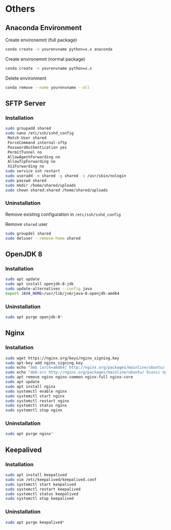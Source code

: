 # Others

## Anaconda Environment

Create environemnt (full package)

```bash
conda create -n yourenvname python=x.x anaconda
```

Create environemnt (normal package)

```bash
conda create -n yourenvname python=x.x
```

Delete environment

```bash
conda remove --name yourenvname --all
```

## SFTP Server

### Installation

```bash
sudo groupadd shared
sudo nano /etc/ssh/sshd_config
 Match User shared
 ForceCommand internal-sftp
 PasswordAuthentication yes
 PermitTunnel no
 AllowAgentForwarding no
 AllowTcpForwarding no
 X11Forwarding no
sudo service ssh restart
sudo useradd -m shared -g shared -s /usr/sbin/nologin
sudo passwd shared
sudo mkdir /home/shared/uploads
sudo chown shared:shared /home/shared/uploads
```

### Uninstallation

Remove existing configuration in `/etc/ssh/sshd_config`

Remove `shared` user

```bash
sudo groupdel shared
sudo deluser --remove-home shared
```

## OpenJDK 8

### Installation

```bash
sudo apt update
sudo apt install openjdk-8-jdk
sudo update-alternatives --config java
export JAVA_HOME=/usr/lib/jvm/java-8-openjdk-amd64
```

### Uninstallation

```bash
sudo apt purge openjdk-8*
```

## Nginx

### Installation

```bash
sudo wget https://nginx.org/keys/nginx_signing.key
sudo apt-key add nginx_signing.key
sudo echo "deb [arch=amd64] http://nginx.org/packages/mainline/ubuntu/ bionic nginx" | sudo tee -a /etc/apt/sources.list.d/nginx.list
sudo echo "deb-src http://nginx.org/packages/mainline/ubuntu/ bionic nginx" | sudo tee -a /etc/apt/sources.list.d/nginx.list
sudo apt remove nginx nginx-common nginx-full nginx-core
sudo apt update
sudo apt install nginx
sudo systemctl enable nginx
sudo systemctl start nginx
sudo systemctl restart nginx
sudo systemctl status nginx
sudo systemctl stop nginx
```

### Uninstallation

```bash
sudo apt purge nginx*
```

## Keepalived

### Installation

```bash
sudo apt install keepalived
sudo vim /etc/keepalived/keepalived.conf
sudo systemctl start keepalived
sudo systemctl restart keepalived
sudo systemctl status keepalived
sudo systemctl stop keepalived
```

### Uninstallation

```bash
sudo apt purge keepalived*
```

